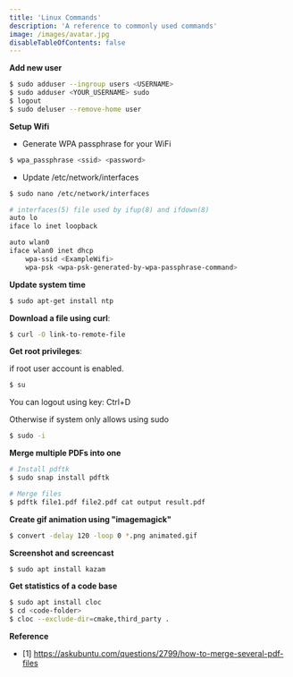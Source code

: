 ```yaml
---
title: 'Linux Commands'
description: 'A reference to commonly used commands'
image: /images/avatar.jpg
disableTableOfContents: false
---
```


**Add new user**

```bash
$ sudo adduser --ingroup users <USERNAME>
$ sudo adduser <YOUR_USERNAME> sudo
$ logout
$ sudo deluser --remove-home user
```

**Setup Wifi**

* Generate WPA passphrase for your WiFi

```bash
$ wpa_passphrase <ssid> <password>
```

* Update /etc/network/interfaces

```bash
$ sudo nano /etc/network/interfaces
```

```bash
# interfaces(5) file used by ifup(8) and ifdown(8)
auto lo
iface lo inet loopback

auto wlan0
iface wlan0 inet dhcp
    wpa-ssid <ExampleWifi>
    wpa-psk <wpa-psk-generated-by-wpa-passphrase-command>
```

**Update system time**

```bash
$ sudo apt-get install ntp       
```


**Download a file using curl**: 

```bash
$ curl -O link-to-remote-file
```
   
**Get root privileges**:

if root user account is enabled.

```bash
$ su
```
You can logout using key: Ctrl+D 

Otherwise if system only allows using sudo

```bash
$ sudo -i
```

**Merge multiple PDFs into one**

```bash
# Install pdftk
$ sudo snap install pdftk

# Merge files
$ pdftk file1.pdf file2.pdf cat output result.pdf
```

**Create gif animation using "imagemagick"**

```bash
$ convert -delay 120 -loop 0 *.png animated.gif
```

**Screenshot and screencast**

```bash
$ sudo apt install kazam
```

**Get statistics of a code base**

```bash
$ sudo apt install cloc
$ cd <code-folder>
$ cloc --exclude-dir=cmake,third_party .
```

**Reference**

* [1] https://askubuntu.com/questions/2799/how-to-merge-several-pdf-files
